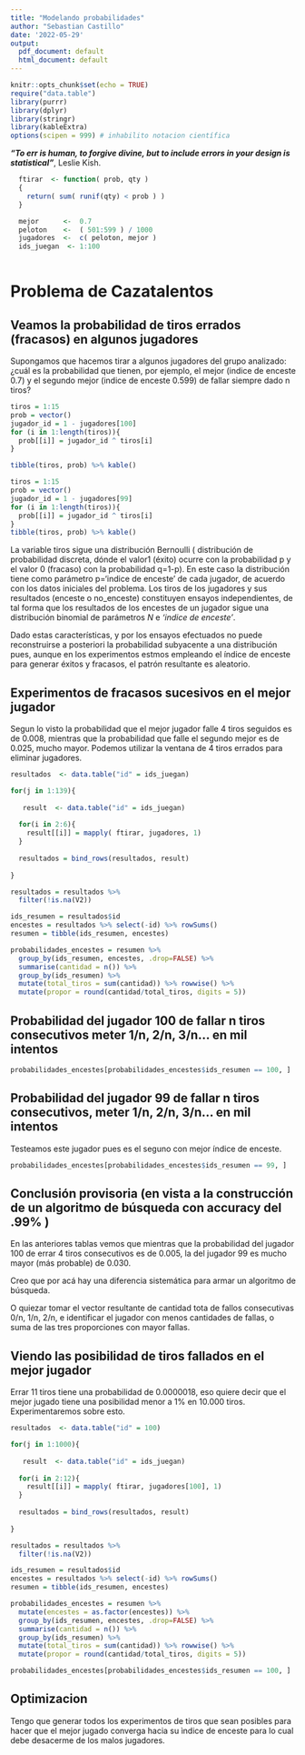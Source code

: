 ```yaml
---
title: "Modelando probabilidades"
author: "Sebastian Castillo"
date: '2022-05-29'
output:
  pdf_document: default
  html_document: default
---
```


```r
knitr::opts_chunk$set(echo = TRUE)
require("data.table")
library(purrr)
library(dplyr)
library(stringr)
library(kableExtra)
options(scipen = 999) # inhabilito notacion científica
```


***"To err is human, to forgive divine, but to include errors in your design is statistical"***, Leslie Kish.       


```r
  ftirar  <- function( prob, qty )
  {
    return( sum( runif(qty) < prob ) )
  }

  mejor      <-  0.7
  peloton    <-  ( 501:599 ) / 1000
  jugadores  <-  c( peloton, mejor ) 
  ids_juegan  <- 1:100   
  
```

# Problema de Cazatalentos

## Veamos la probabilidad de tiros errados (fracasos) en algunos jugadores

Supongamos que hacemos tirar a algunos jugadores del grupo analizado: ¿cuál es la probabilidad que tienen, por ejemplo, el mejor (indice de enceste 0.7) y el segundo mejor (indice de enceste 0.599) de fallar siempre dado n tiros?

```r
tiros = 1:15
prob = vector()
jugador_id = 1 - jugadores[100]
for (i in 1:length(tiros)){
  prob[[i]] = jugador_id ^ tiros[i]
}

tibble(tiros, prob) %>% kable()

```

```r
tiros = 1:15
prob = vector()
jugador_id = 1 - jugadores[99]
for (i in 1:length(tiros)){
  prob[[i]] = jugador_id ^ tiros[i]
}
tibble(tiros, prob) %>% kable()

```

La variable tiros sigue una distribución Bernoulli ( distribución de probabilidad discreta, dónde el valor1 (éxito) ocurre con la probabilidad p y el valor 0 (fracaso) con la probabilidad q=1-p). En este caso la distribución tiene como parámetro p='indice de enceste' de cada jugador, de acuerdo con los datos iniciales del problema. Los tiros de los jugadores y sus resultados (enceste o no_enceste) constituyen ensayos independientes, de tal forma que los resultados de los encestes de un jugador sigue una distribución binomial de parámetros *N* e *'indice de enceste'*.      

Dado estas características, y por los ensayos efectuados no puede reconstruirse a posteriori la probabilidad subyacente a una distribución pues, aunque en los experimentos estmos empleando el índice de enceste para generar éxitos y fracasos, el patrón resultante es aleatorio.    

## Experimentos de fracasos sucesivos en el mejor jugador

Segun lo visto la probabilidad que el mejor jugador falle 4 tiros seguidos es de 0.008, mientras que la probabilidad que falle el segundo mejor es de 0.025, mucho mayor. Podemos utilizar la ventana de 4 tiros errados para eliminar jugadores.

```r

resultados  <- data.table("id" = ids_juegan)

for(j in 1:139){
  
   result  <- data.table("id" = ids_juegan)
  
  for(i in 2:6){
    result[[i]] = mapply( ftirar, jugadores, 1)
  }
  
  resultados = bind_rows(resultados, result)
  
}
```


```r
resultados = resultados %>% 
  filter(!is.na(V2)) 
```

```r
ids_resumen = resultados$id
encestes = resultados %>% select(-id) %>% rowSums()
resumen = tibble(ids_resumen, encestes)  

```

```r
probabilidades_encestes = resumen %>% 
  group_by(ids_resumen, encestes, .drop=FALSE) %>% 
  summarise(cantidad = n()) %>% 
  group_by(ids_resumen) %>% 
  mutate(total_tiros = sum(cantidad)) %>% rowwise() %>% 
  mutate(propor = round(cantidad/total_tiros, digits = 5))
```

## Probabilidad del jugador 100 de fallar n tiros consecutivos meter 1/n, 2/n, 3/n... en mil intentos


```r
probabilidades_encestes[probabilidades_encestes$ids_resumen == 100, ]
```
## Probabilidad del jugador 99 de fallar n tiros consecutivos, meter 1/n, 2/n, 3/n... en mil intentos

Testeamos este jugador pues es el seguno con mejor índice de enceste.


```r
probabilidades_encestes[probabilidades_encestes$ids_resumen == 99, ]
```

## Conclusión provisoria (en vista a la construcción de un algoritmo de búsqueda con accuracy del .99% )

En las anteriores tablas vemos que mientras que la probabilidad del jugador 100 de errar 4 tiros consecutivos es de 0.005, la del jugador 99 es mucho mayor (más probable) de 0.030.    

Creo que por acá hay una diferencia sistemática para armar un algoritmo de búsqueda.

O quiezar tomar el vector resultante de cantidad tota de fallos consecutivas 0/n, 1/n, 2/n, e identificar el jugador con menos cantidades de fallas, o suma de las tres proporciones con mayor fallas.


## Viendo las posibilidad de tiros fallados en el mejor jugador

Errar 11 tiros tiene una probabilidad de 0.0000018, eso quiere decir que el mejor jugado tiene una posibilidad menor a 1% en 10.000 tiros. Experimentaremos sobre esto.

```r

resultados  <- data.table("id" = 100)

for(j in 1:1000){
  
   result  <- data.table("id" = ids_juegan)
  
  for(i in 2:12){
    result[[i]] = mapply( ftirar, jugadores[100], 1)
  }
  
  resultados = bind_rows(resultados, result)
  
}
```


```r
resultados = resultados %>% 
  filter(!is.na(V2)) 

ids_resumen = resultados$id
encestes = resultados %>% select(-id) %>% rowSums()
resumen = tibble(ids_resumen, encestes)  

```

```r
probabilidades_encestes = resumen %>% 
  mutate(encestes = as.factor(encestes)) %>% 
  group_by(ids_resumen, encestes, .drop=FALSE) %>% 
  summarise(cantidad = n()) %>% 
  group_by(ids_resumen) %>% 
  mutate(total_tiros = sum(cantidad)) %>% rowwise() %>% 
  mutate(propor = round(cantidad/total_tiros, digits = 5))
```


```r
probabilidades_encestes[probabilidades_encestes$ids_resumen == 100, ]
```

## Optimizacion

Tengo que generar todos los experimentos de tiros que sean posibles para hacer que el mejor jugado converga hacia su ìndice de enceste para lo cual debe desacerme de los malos jugadores. 

